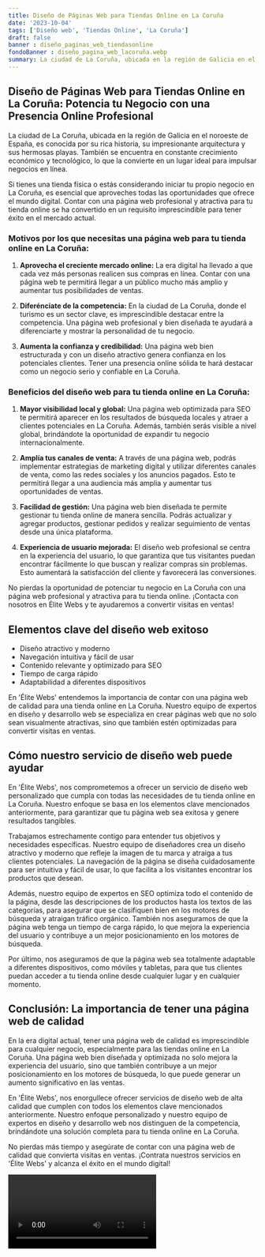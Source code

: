 ```yaml
---
title: Diseño de Páginas Web para Tiendas Online en La Coruña
date: '2023-10-04'
tags: ['Diseño web', 'Tiendas Online', 'La Coruña']
draft: false
banner : diseño_paginas_web_tiendasonline
fondoBanner : diseño_pagina_web_lacoruña.webp
summary: La ciudad de La Coruña, ubicada en la región de Galicia en el noroeste de España, es conocida por su rica historia, su impresionante arquitectura y sus hermosas playas. También se encuentra en constante crecimiento económico y tecnológico, lo que la convierte en un lugar ideal para impulsar negocios en línea.
---
```


## Diseño de Páginas Web para Tiendas Online en La Coruña: Potencia tu Negocio con una Presencia Online Profesional

La ciudad de La Coruña, ubicada en la región de Galicia en el noroeste de España, es conocida por su rica historia, su impresionante arquitectura y sus hermosas playas. También se encuentra en constante crecimiento económico y tecnológico, lo que la convierte en un lugar ideal para impulsar negocios en línea.

Si tienes una tienda física o estás considerando iniciar tu propio negocio en La Coruña, es esencial que aproveches todas las oportunidades que ofrece el mundo digital. Contar con una página web profesional y atractiva para tu tienda online se ha convertido en un requisito imprescindible para tener éxito en el mercado actual.

### Motivos por los que necesitas una página web para tu tienda online en La Coruña:

1. **Aprovecha el creciente mercado online:** La era digital ha llevado a que cada vez más personas realicen sus compras en línea. Contar con una página web te permitirá llegar a un público mucho más amplio y aumentar tus posibilidades de ventas.

2. **Diferénciate de la competencia:** En la ciudad de La Coruña, donde el turismo es un sector clave, es imprescindible destacar entre la competencia. Una página web profesional y bien diseñada te ayudará a diferenciarte y mostrar la personalidad de tu negocio.

3. **Aumenta la confianza y credibilidad:** Una página web bien estructurada y con un diseño atractivo genera confianza en los potenciales clientes. Tener una presencia online sólida te hará destacar como un negocio serio y confiable en La Coruña.

### Beneficios del diseño web para tu tienda online en La Coruña:

1. **Mayor visibilidad local y global:** Una página web optimizada para SEO te permitirá aparecer en los resultados de búsqueda locales y atraer a clientes potenciales en La Coruña. Además, también serás visible a nivel global, brindándote la oportunidad de expandir tu negocio internacionalmente.

2. **Amplía tus canales de venta:** A través de una página web, podrás implementar estrategias de marketing digital y utilizar diferentes canales de venta, como las redes sociales y los anuncios pagados. Esto te permitirá llegar a una audiencia más amplia y aumentar tus oportunidades de ventas.

3. **Facilidad de gestión:** Una página web bien diseñada te permite gestionar tu tienda online de manera sencilla. Podrás actualizar y agregar productos, gestionar pedidos y realizar seguimiento de ventas desde una única plataforma.

4. **Experiencia de usuario mejorada:** El diseño web profesional se centra en la experiencia del usuario, lo que garantiza que tus visitantes puedan encontrar fácilmente lo que buscan y realizar compras sin problemas. Esto aumentará la satisfacción del cliente y favorecerá las conversiones.

No pierdas la oportunidad de potenciar tu negocio en La Coruña con una página web profesional y atractiva para tu tienda online. ¡Contacta con nosotros en Élite Webs y te ayudaremos a convertir visitas en ventas!

<GifSeo />

<Cta />

## Elementos clave del diseño web exitoso

- Diseño atractivo y moderno
- Navegación intuitiva y fácil de usar
- Contenido relevante y optimizado para SEO
- Tiempo de carga rápido
- Adaptabilidad a diferentes dispositivos

En 'Élite Webs' entendemos la importancia de contar con una página web de calidad para una tienda online en La Coruña. Nuestro equipo de expertos en diseño y desarrollo web se especializa en crear páginas web que no solo sean visualmente atractivas, sino que también estén optimizadas para convertir visitas en ventas.

## Cómo nuestro servicio de diseño web puede ayudar

En 'Élite Webs', nos comprometemos a ofrecer un servicio de diseño web personalizado que cumpla con todas las necesidades de tu tienda online en La Coruña. Nuestro enfoque se basa en los elementos clave mencionados anteriormente, para garantizar que tu página web sea exitosa y genere resultados tangibles.

Trabajamos estrechamente contigo para entender tus objetivos y necesidades específicas. Nuestro equipo de diseñadores crea un diseño atractivo y moderno que refleje la imagen de tu marca y atraiga a tus clientes potenciales. La navegación de la página se diseña cuidadosamente para ser intuitiva y fácil de usar, lo que facilita a los visitantes encontrar los productos que desean.

Además, nuestro equipo de expertos en SEO optimiza todo el contenido de la página, desde las descripciones de los productos hasta los textos de las categorías, para asegurar que se clasifiquen bien en los motores de búsqueda y atraigan tráfico orgánico. También nos aseguramos de que la página web tenga un tiempo de carga rápido, lo que mejora la experiencia del usuario y contribuye a un mejor posicionamiento en los motores de búsqueda.

Por último, nos aseguramos de que la página web sea totalmente adaptable a diferentes dispositivos, como móviles y tabletas, para que tus clientes puedan acceder a tu tienda online desde cualquier lugar y en cualquier momento.

## Conclusión: La importancia de tener una página web de calidad

En la era digital actual, tener una página web de calidad es imprescindible para cualquier negocio, especialmente para las tiendas online en La Coruña. Una página web bien diseñada y optimizada no solo mejora la experiencia del usuario, sino que también contribuye a un mejor posicionamiento en los motores de búsqueda, lo que puede generar un aumento significativo en las ventas.

En 'Élite Webs', nos enorgullece ofrecer servicios de diseño web de alta calidad que cumplen con todos los elementos clave mencionados anteriormente. Nuestro enfoque personalizado y nuestro equipo de expertos en diseño y desarrollo web nos distinguen de la competencia, brindándote una solución completa para tu tienda online en La Coruña.

No pierdas más tiempo y asegúrate de contar con una página web de calidad que convierta visitas en ventas. ¡Contrata nuestros servicios en 'Élite Webs' y alcanza el éxito en el mundo digital!

<Video />

<CtaBot job='Tiendas Online' city='La Coruña'/>

<Gmaps query='La Coruña+españa+maps' />